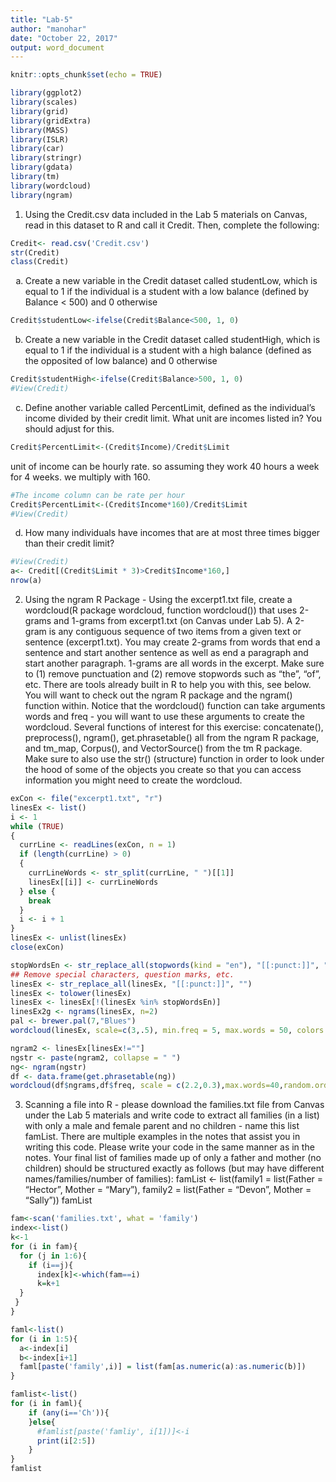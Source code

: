 ```yaml
---
title: "Lab-5"
author: "manohar"
date: "October 22, 2017"
output: word_document
---
```


```r
knitr::opts_chunk$set(echo = TRUE)
```

```r
library(ggplot2)
library(scales)
library(grid)
library(gridExtra)
library(MASS)
library(ISLR)
library(car)
library(stringr)
library(gdata)
library(tm)
library(wordcloud)
library(ngram)
```

1) Using the Credit.csv data included in the Lab 5 materials on Canvas, read in this dataset to R and call
it Credit. Then, complete the following:

```r
Credit<- read.csv('Credit.csv')
str(Credit)
class(Credit)
```
a) Create a new variable in the Credit dataset called studentLow, which is equal to 1 if the individual is a student with a low balance (defined by Balance < 500) and 0 otherwise

```r
Credit$studentLow<-ifelse(Credit$Balance<500, 1, 0)
```


b) Create a new variable in the Credit dataset called studentHigh, which is equal to 1 if the individual is a student with a high balance (defined as the opposited of low balance) and 0 otherwise

```r
Credit$studentHigh<-ifelse(Credit$Balance>500, 1, 0)
#View(Credit)
```

c) Define another variable called PercentLimit, defined as the individual’s income divided by their credit limit. What unit are incomes listed in? You should adjust for this.

```r
Credit$PercentLimit<-(Credit$Income)/Credit$Limit
```


unit of income can be hourly rate. so assuming they work 40 hours a week for 4 weeks. we multiply with 160. 

```r
#The income column can be rate per hour 
Credit$PercentLimit<-(Credit$Income*160)/Credit$Limit
#View(Credit)
```
d) How many individuals have incomes that are at most three times bigger than their credit limit?


```r
#View(Credit)
a<- Credit[(Credit$Limit * 3)>Credit$Income*160,]
nrow(a)
```
2) Using the ngram R Package - Using the excerpt1.txt file, create a wordcloud(R package wordcloud,
function wordcloud()) that uses 2-grams and 1-grams from excerpt1.txt (on Canvas under Lab 5). A
2-gram is any contiguous sequence of two items from a given text or sentence (excerpt1.txt). You may
create 2-grams from words that end a sentence and start another sentence as well as end a paragraph
and start another paragraph. 1-grams are all words in the excerpt. Make sure to (1) remove punctuation
and (2) remove stopwords such as “the”, “of”, etc. There are tools already built in R to help you with
this, see below.
You will want to check out the ngram R package and the ngram() function within. Notice that the
wordcloud() function can take arguments words and freq - you will want to use these arguments to create
the wordcloud. Several functions of interest for this exercise: concatenate(), preprocess(), ngram(),
get.phrasetable() all from the ngram R package, and tm_map, Corpus(), and VectorSource() from the
tm R package. Make sure to also use the str() (structure) function in order to look under the hood of some
of the objects you create so that you can access information you might need to create the wordcloud.



```r
exCon <- file("excerpt1.txt", "r")
linesEx <- list()
i <- 1
while (TRUE)
{
  currLine <- readLines(exCon, n = 1)
  if (length(currLine) > 0)
  {
    currLineWords <- str_split(currLine, " ")[[1]]
    linesEx[[i]] <- currLineWords
  } else {
    break
  }
  i <- i + 1
}
linesEx <- unlist(linesEx)
close(exCon)


```

```r
stopWordsEn <- str_replace_all(stopwords(kind = "en"), "[[:punct:]]", "")
## Remove special characters, question marks, etc.
linesEx <- str_replace_all(linesEx, "[[:punct:]]", "")
linesEx <- tolower(linesEx)
linesEx <- linesEx[!(linesEx %in% stopWordsEn)]
linesEx2g <- ngrams(linesEx, n=2)
pal <- brewer.pal(7,"Blues")
wordcloud(linesEx, scale=c(3,.5), min.freq = 5, max.words = 50, colors = pal[-1:-3], random.order = F)
```
```r
ngram2 <- linesEx[linesEx!=""]
ngstr <- paste(ngram2, collapse = " ")
ng<- ngram(ngstr)
df <- data.frame(get.phrasetable(ng))
wordcloud(df$ngrams,df$freq, scale = c(2.2,0.3),max.words=40,random.order = F, colors=pal)
```

3) Scanning a file into R - please download the families.txt file from Canvas under the Lab 5 materials
and write code to extract all families (in a list) with only a male and female parent and no children -
name this list famList. There are multiple examples in the notes that assist you in writing this code.
Please write your code in the same manner as in the notes.
Your final list of families made up of only a father and mother (no children) should be structured exactly as
follows (but may have different names/families/number of families):
famList <- list(family1 = list(Father = "Hector", Mother = "Mary"),
family2 = list(Father = "Devon", Mother = "Sally"))
famList

```r
fam<-scan('families.txt', what = 'family')
index<-list()
k<-1
for (i in fam){
  for (j in 1:6){
    if (i==j){
      index[k]<-which(fam==i)
      k=k+1
  }
 }  
}
```

```r
faml<-list()
for (i in 1:5){
  a<-index[i]
  b<-index[i+1]
  faml[paste('family',i)] = list(fam[as.numeric(a):as.numeric(b)])
}
```

```r
famlist<-list()
for (i in faml){
    if (any(i=='Ch')){
    }else{
      #famlist[paste('famliy', i[1])]<-i
      print(i[2:5])
    }
}
famlist

```





